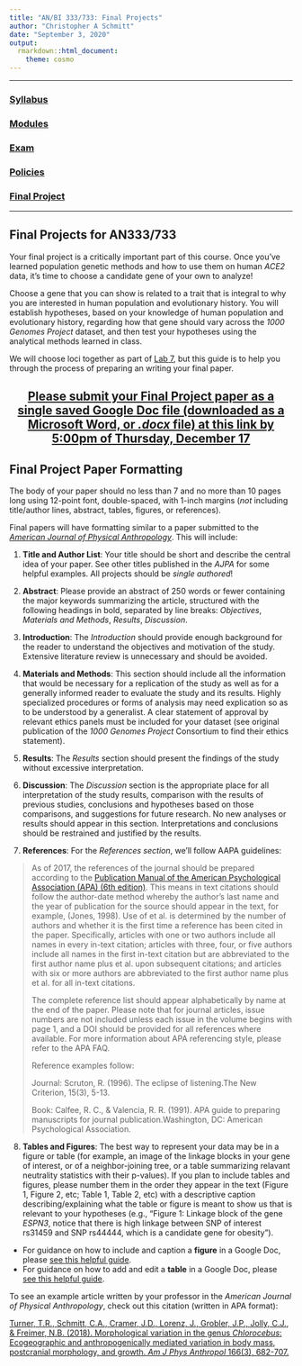 ```yaml
---
title: "AN/BI 333/733: Final Projects"
author: "Christopher A Schmitt"
date: "September 3, 2020"
output: 
  rmarkdown::html_document:
    theme: cosmo
---
```


***

### [Syllabus](https://fuzzyatelin.github.io/AN333_Fall20/Syllabus.html)
### [Modules](https://fuzzyatelin.github.io/AN333_Fall20/LabSyllabus.html)
### [Exam]()
### [Policies](https://fuzzyatelin.github.io/AN333_Fall20/policies.html)
### [Final Project](https://fuzzyatelin.github.io/AN333_Fall20/FinalProject.html)

***

## Final Projects for AN333/733

Your final project is a critically important part of this course. Once you’ve learned population genetic methods and how to use them on human *ACE2* data, it’s time to choose a candidate gene of your own to analyze!

Choose a gene that you can show is related to a trait that is integral to why you are interested in human population and evolutionary history. You will establish hypotheses, based on your knowledge of human population and evolutionary history, regarding how that gene should vary across the *1000 Genomes Project* dataset, and then test your hypotheses using the analytical methods learned in class.

We will choose loci together as part of [Lab 7](https://fuzzyatelin.github.io/AN333_Fall18/Lab7-newlocus.html), but this guide is to help you through the process of preparing an writing your final paper.

<center>
## [**Please submit your Final Project paper as a single saved Google Doc file (downloaded as a Microsoft Word, or *.docx* file) at this link by 5:00pm of Thursday, December 17**](https://goo.gl/forms/3WFuWsI9A2jHeE123)
</center>

## Final Project Paper Formatting

The body of your paper should no less than 7 and no more than 10 pages long using 12-point font, double-spaced, with 1-inch margins (*not* including title/author lines, abstract, tables, figures, or references).

Final papers will have formatting similar to a paper submitted to the [*American Journal of Physical Anthropology*](https://onlinelibrary.wiley.com/journal/10968644). This will include:

1)  **Title and Author List**: Your title should be short and describe the central idea of your paper. See other titles published in the *AJPA* for some helpful examples. All projects should be *single authored*!

2)	**Abstract**: Please provide an abstract of 250 words or fewer containing the major keywords summarizing the article, structured with the following headings in bold, separated by line breaks: *Objectives*, *Materials and Methods*, *Results*, *Discussion*.

3)	**Introduction**: The *Introduction* should provide enough background for the reader to understand the objectives and motivation of the study. Extensive literature review is unnecessary and should be avoided.

4)	**Materials and Methods**: This section should include all the information that would be necessary for a replication of the study as well as for a generally informed reader to evaluate the study and its results. Highly specialized procedures or forms of analysis may need explication so as to be understood by a generalist. A clear statement of approval by relevant ethics panels must be included for your dataset (see original publication of the *1000 Genomes Project* Consortium to find their ethics statement).

5)	**Results**: The *Results* section should present the findings of the study without excessive interpretation.

6)	**Discussion**: The *Discussion* section is the appropriate place for all interpretation of the study results, comparison with the results of previous studies, conclusions and hypotheses based on those comparisons, and suggestions for future research. No new analyses or results should appear in this section. Interpretations and conclusions should be restrained and justified by the results.

7)	**References**: For the *References section*, we’ll follow AAPA guidelines:

>As of 2017, the references of the journal should be prepared according to the [Publication Manual of the American Psychological Association (APA) (6th edition)](https://www.apastyle.org/). This means in text citations should follow the author-date method whereby the author's last name and the year of publication for the source should appear in the text, for example, (Jones, 1998). Use of et al. is determined by the number of authors and whether it is the first time a reference has been cited in the paper. Specifically, articles with one or two authors include all names in every in-text citation; articles with three, four, or five authors include all names in the first in-text citation but are abbreviated to the first author name plus et al. upon subsequent citations; and articles with six or more authors are abbreviated to the first author name plus et al. for all in-text citations.
>
>The complete reference list should appear alphabetically by name at the end of the paper. Please note that for journal articles, issue numbers are not included unless each issue in the volume begins with page 1, and a DOI should be provided for all references where available. For more information about APA referencing style, please refer to the APA FAQ.
>
>Reference examples follow:
>
>Journal:
>Scruton, R. (1996). The eclipse of listening.The New Criterion, 15(3), 5-13.
>
>Book:
>Calfee, R. C., & Valencia, R. R. (1991). APA guide to preparing manuscripts for journal publication.Washington, DC: American Psychological Association.

8)  **Tables and Figures**: The best way to represent your data may be in a figure or table (for example, an image of the linkage blocks in your gene of interest, or of a neighbor-joining tree, or a table summarizing relavant neutrality statistics with their p-values). If you plan to include tables and figures, please number them in the order they appear in the text (Figure 1, Figure 2, etc; Table 1, Table 2, etc) with a descriptive caption describing/explaining what the table or figure is meant to show us that is relevant to your hypotheses (e.g., "Figure 1: Linkage block of the gene *ESPN3*, notice that there is high linkage between SNP of interest rs31459 and SNP rs44444, which is a candidate gene for obesity").

<ul><li>For guidance on how to include and caption a **figure** in a Google Doc, please [see this helpful guide](https://docs.google.com/document/d/1HYgCxV7noTwBJ70uh7uSHtmUfUSzoI5A5XWunWgRVaU/edit).</li>

<li>For guidance on how to add and edit a **table** in a Google Doc, please [see this helpful guide](https://support.google.com/docs/answer/1696711?co=GENIE.Platform%3DDesktop&hl=en).</li></ul>

To see an example article written by your professor in the *American Journal of Physical Anthropology*, check out this citation (written in APA format):

[Turner, T.R., Schmitt, C.A., Cramer, J.D., Lorenz, J., Grobler, J.P., Jolly, C.J., & Freimer, N.B. (2018). Morphological variation in the genus *Chlorocebus*: Ecogeographic and anthropogenically mediated variation in body mass, postcranial morphology, and growth. *Am J Phys Anthropol* 166(3), 682-707.](https://onlinelibrary.wiley.com/doi/full/10.1002/ajpa.23459)


<br>
<br>
<br>


